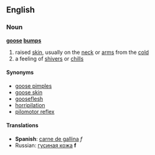 ==English==
===Noun===
'''[[goose]] [[bumps]]'''
#raised [[skin]], usually on the [[neck]] or [[arms]] from the [[cold]]
#a feeling of [[shivers]] or [[chills]]
====Synonyms====
*[[goose pimples]]
*[[goose skin]]
*[[gooseflesh]]
*[[horripilation]]
*[[pilomotor reflex]]

====Translations====
*'''Spanish''': [[carne de gallina]] ''f''
*Russian: [[гусиная кожа]] '''f'''